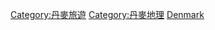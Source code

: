 {{Commons category|Visitor attractions in Denmark}}
[[Category:丹麥旅遊|Category:丹麥旅遊]]
[[Category:丹麥地理|Category:丹麥地理]]
[[Category:歐洲各國旅遊景點|Denmark]]